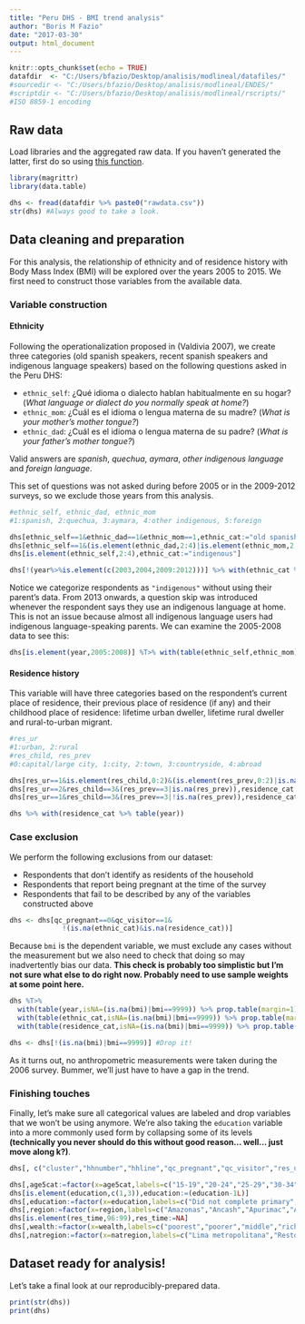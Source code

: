 ```yaml
---
title: "Peru DHS - BMI trend analysis"
author: "Boris M Fazio"
date: "2017-03-30"
output: html_document
---
```


```r
knitr::opts_chunk$set(echo = TRUE)
datafdir  <- "C:/Users/bfazio/Desktop/analisis/modlineal/datafiles/"
#sourcedir <- "C:/Users/bfazio/Desktop/analisis/modlineal/ENDES/"
#scriptdir <- "C:/Users/bfazio/Desktop/analisis/modlineal/rscripts/"
#ISO 8859-1 encoding
```

## Raw data

Load libraries and the aggregated raw data. If you haven't generated the latter, first do so using [this function](https://github.com/bmfazio/dhs-analysis/blob/master/peru/genfile-BMI.R).

```r
library(magrittr)
library(data.table)

dhs <- fread(datafdir %>% paste0("rawdata.csv"))
str(dhs) #Always good to take a look.
```

## Data cleaning and preparation

For this analysis, the relationship of ethnicity and of residence history with Body Mass Index (BMI) will be explored over the years 2005 to 2015. We first need to construct those variables from the available data.

### Variable construction

#### Ethnicity

Following the operationalization proposed in (Valdivia 2007), we create three categories (old spanish speakers, recent spanish speakers and indigenous language speakers) based on the following questions asked in the Peru DHS:

* `ethnic_self`: ¿Qué idioma o dialecto hablan habitualmente en su hogar? (*What language or dialect do you normally speak at home?*)
* `ethnic_mom`: ¿Cuál es el idioma o lengua materna de su madre? (*What is your mother's mother tongue?*)
* `ethnic_dad`: ¿Cuál es el idioma o lengua materna de su padre? (*What is your father's mother tongue?*)

Valid answers are *spanish*, *quechua*, *aymara*, *other indigenous language* and *foreign language*.

This set of questions was not asked during before 2005 or in the 2009-2012 surveys, so we exclude those years from this analysis.

```r
#ethnic_self, ethnic_dad, ethnic_mom
#1:spanish, 2:quechua, 3:aymara, 4:other indigenous, 5:foreign

dhs[ethnic_self==1&ethnic_dad==1&ethnic_mom==1,ethnic_cat:="old spanish"]
dhs[ethnic_self==1&(is.element(ethnic_dad,2:4)|is.element(ethnic_mom,2:4)),ethnic_cat:="recent spanish"]
dhs[is.element(ethnic_self,2:4),ethnic_cat:="indigenous"]

dhs[!(year%>%is.element(c(2003,2004,2009:2012)))] %>% with(ethnic_cat %>% table(year))
```

Notice we categorize respondents as `"indigenous"` without using their parent's data. From 2013 onwards, a question skip was introduced whenever the respondent says they use an indigenous language at home. This is not an issue because almost all indigenous language users had indigenous language-speaking parents. We can examine the 2005-2008 data to see this:

```r
dhs[is.element(year,2005:2008)] %T>% with(table(ethnic_self,ethnic_mom) %>% print) %>% with(table(ethnic_self,ethnic_dad))
```

#### Residence history

This variable will have three categories based on the respondent's current place of residence, their previous place of residence (if any) and their childhood place of residence: lifetime urban dweller, lifetime rural dweller and rural-to-urban migrant.

```r
#res_ur
#1:urban, 2:rural
#res_child, res_prev
#0:capital/large city, 1:city, 2:town, 3:countryside, 4:abroad

dhs[res_ur==1&is.element(res_child,0:2)&(is.element(res_prev,0:2)|is.na(res_prev)),residence_cat:="urban"]
dhs[res_ur==2&res_child==3&(res_prev==3|is.na(res_prev)),residence_cat:="rural"]
dhs[res_ur==1&res_child==3&(res_prev==3|!is.na(res_prev)),residence_cat:="migrant"]

dhs %>% with(residence_cat %>% table(year))
```

### Case exclusion

We perform the following exclusions from our dataset:

* Respondents that don't identify as residents of the household
* Respondents that report being pregnant at the time of the survey
* Respondents that fail to be described by any of the variables constructed above

```r
dhs <- dhs[qc_pregnant==0&qc_visitor==1&
             !(is.na(ethnic_cat)&is.na(residence_cat))]
```

Because `bmi` is the dependent variable, we must exclude any cases without the measurement but we also need to check that doing so may inadvertently bias our data. **This check is probably too simplistic but I'm not sure what else to do right now. Probably need to use sample weights at some point here.**

```r
dhs %T>%
  with(table(year,isNA=(is.na(bmi)|bmi==9999)) %>% prop.table(margin=1) %>% '*'(100) %>% round(2) %>% print) %T>%
  with(table(ethnic_cat,isNA=(is.na(bmi)|bmi==9999)) %>% prop.table(margin=1) %>% '*'(100) %>% round(2) %>% print) %>%
  with(table(residence_cat,isNA=(is.na(bmi)|bmi==9999)) %>% prop.table(margin=1) %>% '*'(100) %>% round(2) %>% print)

dhs <- dhs[!(is.na(bmi)|bmi==9999)] #Drop it!
```

As it turns out, no anthropometric measurements were taken during the 2006 survey. Bummer, we'll just have to have a gap in the trend.

### Finishing touches

Finally, let's make sure all categorical values are labeled and drop variables that we won't be using anymore. We're also taking the `education` variable into a more commonly used form by collapsing some of its levels **(technically you never should do this without good reason... well... just move along k?)**.

```r
dhs[, c("cluster","hhnumber","hhline","qc_pregnant","qc_visitor","res_ur","res_type","res_child","res_prev","ethnic_mom","ethnic_dad","ethnic_self") := NULL]

dhs[,age5cat:=factor(x=age5cat,labels=c("15-19","20-24","25-29","30-34","35-39","40-44","45-49"),ordered=TRUE)]
dhs[is.element(education,c(1,3)),education:=(education-1L)]
dhs[,education:=factor(x=education,labels=c("Did not complete primary","Only completed primary","Complete secondary","Higher education"),ordered=TRUE)]
dhs[,region:=factor(x=region,labels=c("Amazonas","Ancash","Apurimac","Arequipa","Ayacucho","Cajamarca","Callao","Cusco","Huancavelica","Huanuco","Ica","Junin","La Libertad","Lambayeque","Lima","Loreto","Madre de Dios","Moquegua","Pasco","Piura","Puno","San Martin","Tacna","Tumbes","Ucayali"),ordered=TRUE)]
dhs[is.element(res_time,96:99),res_time:=NA]
dhs[,wealth:=factor(x=wealth,labels=c("poorest","poorer","middle","richer","richest"),ordered=TRUE)]
dhs[,natregion:=factor(x=natregion,labels=c("Lima metropolitana","Resto costa","Sierra","Selva","Selva baja"),ordered=TRUE)]
```

## Dataset ready for analysis!

Let's take a final look at our reproducibly-prepared data.

```r
print(str(dhs))
print(dhs)
```
